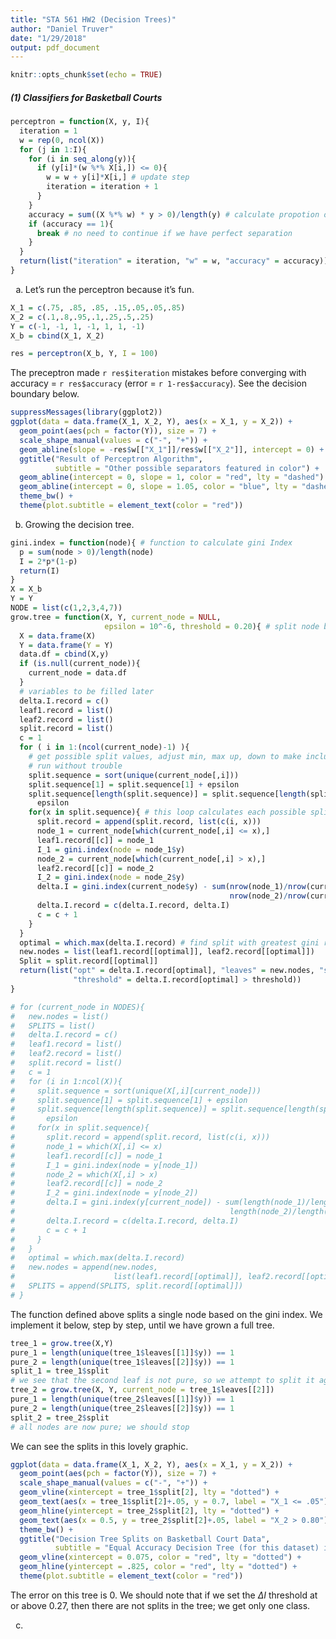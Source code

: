 ```yaml
---
title: "STA 561 HW2 (Decision Trees)"
author: "Daniel Truver"
date: "1/29/2018"
output: pdf_document
---
```


```r
knitr::opts_chunk$set(echo = TRUE)
```

##### (1) Classifiers for Basketball Courts  

```r
perceptron = function(X, y, I){
  iteration = 1
  w = rep(0, ncol(X))
  for (j in 1:I){
    for (i in seq_along(y)){
      if (y[i]*(w %*% X[i,]) <= 0){
        w = w + y[i]*X[i,] # update step
        iteration = iteration + 1
      }
    }
    accuracy = sum((X %*% w) * y > 0)/length(y) # calculate propotion of correctly classified point
    if (accuracy == 1){ 
      break # no need to continue if we have perfect separation
    } 
  }
  return(list("iteration" = iteration, "w" = w, "accuracy" = accuracy))
}
```

(a) Let's run the perceptron because it's fun. 

```r
X_1 = c(.75, .85, .85, .15,.05,.05,.85)
X_2 = c(.1,.8,.95,.1,.25,.5,.25)
Y = c(-1, -1, 1, -1, 1, 1, -1)
X_b = cbind(X_1, X_2)
```

```r
res = perceptron(X_b, Y, I = 100)
```

The preceptron made `r res$iteration` mistakes before converging with accuracy = `r res$accuracy` (error = `r 1-res$accuracy`). See the decision boundary below. 

```r
suppressMessages(library(ggplot2))
ggplot(data = data.frame(X_1, X_2, Y), aes(x = X_1, y = X_2)) +
  geom_point(aes(pch = factor(Y)), size = 7) +
  scale_shape_manual(values = c("-", "+")) +
  geom_abline(slope = -res$w[["X_1"]]/res$w[["X_2"]], intercept = 0) +
  ggtitle("Result of Perceptron Algorithm",
          subtitle = "Other possible separators featured in color") +
  geom_abline(intercept = 0, slope = 1, color = "red", lty = "dashed") + 
  geom_abline(intercept = 0, slope = 1.05, color = "blue", lty = "dashed") +
  theme_bw() + 
  theme(plot.subtitle = element_text(color = "red"))
```  

(b) Growing the decision tree.

```r
gini.index = function(node){ # function to calculate gini Index
  p = sum(node > 0)/length(node)
  I = 2*p*(1-p)
  return(I)
}
X = X_b
Y = Y
NODE = list(c(1,2,3,4,7))
grow.tree = function(X, Y, current_node = NULL, 
                     epsilon = 10^-6, threshold = 0.20){ # split node based on gini index
  X = data.frame(X)
  Y = data.frame(Y = Y)
  data.df = cbind(X,y)
  if (is.null(current_node)){
    current_node = data.df
  }
  # variables to be filled later
  delta.I.record = c()
  leaf1.record = list()
  leaf2.record = list()
  split.record = list()
  c = 1
  for ( i in 1:(ncol(current_node)-1) ){
    # get possible split values, adjust min, max up, down to make inclusive inequalities 
    # run without trouble
    split.sequence = sort(unique(current_node[,i]))
    split.sequence[1] = split.sequence[1] + epsilon
    split.sequence[length(split.sequence)] = split.sequence[length(split.sequence)] - 
      epsilon
    for(x in split.sequence){ # this loop calculates each possible split and reduction in gini index
      split.record = append(split.record, list(c(i, x)))
      node_1 = current_node[which(current_node[,i] <= x),]
      leaf1.record[[c]] = node_1
      I_1 = gini.index(node = node_1$y)
      node_2 = current_node[which(current_node[,i] > x),]
      leaf2.record[[c]] = node_2
      I_2 = gini.index(node = node_2$y)
      delta.I = gini.index(current_node$y) - sum(nrow(node_1)/nrow(current_node)*I_1,
                                                 nrow(node_2)/nrow(current_node)*I_2)
      delta.I.record = c(delta.I.record, delta.I)
      c = c + 1
    }
  }
  optimal = which.max(delta.I.record) # find split with greatest gini reduction
  new.nodes = list(leaf1.record[[optimal]], leaf2.record[[optimal]])
  Split = split.record[[optimal]]
  return(list("opt" = delta.I.record[optimal], "leaves" = new.nodes, "split" = Split,
              "threshold" = delta.I.record[optimal] > threshold))
}
```

```r
# for (current_node in NODES){
#   new.nodes = list()
#   SPLITS = list()
#   delta.I.record = c()
#   leaf1.record = list()
#   leaf2.record = list()
#   split.record = list()
#   c = 1
#   for (i in 1:ncol(X)){
#     split.sequence = sort(unique(X[,i][current_node]))
#     split.sequence[1] = split.sequence[1] + epsilon
#     split.sequence[length(split.sequence)] = split.sequence[length(split.sequence)] - 
#       epsilon
#     for(x in split.sequence){
#       split.record = append(split.record, list(c(i, x)))
#       node_1 = which(X[,i] <= x)
#       leaf1.record[[c]] = node_1
#       I_1 = gini.index(node = y[node_1])
#       node_2 = which(X[,i] > x)
#       leaf2.record[[c]] = node_2
#       I_2 = gini.index(node = y[node_2])
#       delta.I = gini.index(y[current_node]) - sum(length(node_1)/length(current_node)*I_1,
#                                                length(node_2)/length(current_node)*I_2)
#       delta.I.record = c(delta.I.record, delta.I)
#       c = c + 1
#     }
#   }
#   optimal = which.max(delta.I.record)
#   new.nodes = append(new.nodes, 
#                      list(leaf1.record[[optimal]], leaf2.record[[optimal]]))
#   SPLITS = append(SPLITS, split.record[[optimal]])
# }
```

The function defined above splits a single node based on the gini index. We implement it below, step by step, until we have grown a full tree.

```r
tree_1 = grow.tree(X,Y)
pure_1 = length(unique(tree_1$leaves[[1]]$y)) == 1
pure_2 = length(unique(tree_1$leaves[[2]]$y)) == 1
split_1 = tree_1$split
# we see that the second leaf is not pure, so we attempt to split it again
tree_2 = grow.tree(X, Y, current_node = tree_1$leaves[[2]])
pure_1 = length(unique(tree_2$leaves[[1]]$y)) == 1
pure_2 = length(unique(tree_2$leaves[[2]]$y)) == 1
split_2 = tree_2$split
# all nodes are now pure; we should stop
```

We can see the splits in this lovely graphic. 

```r
ggplot(data = data.frame(X_1, X_2, Y), aes(x = X_1, y = X_2)) +
  geom_point(aes(pch = factor(Y)), size = 7) +
  scale_shape_manual(values = c("-", "+")) +
  geom_vline(xintercept = tree_1$split[2], lty = "dotted") +
  geom_text(aes(x = tree_1$split[2]+.05, y = 0.7, label = "X_1 <= .05")) +
  geom_hline(yintercept = tree_2$split[2], lty = "dotted") +
  geom_text(aes(x = 0.5, y = tree_2$split[2]+.05, label = "X_2 > 0.80")) +
  theme_bw() +
  ggtitle("Decision Tree Splits on Basketball Court Data",
          subtitle = "Equal Accuracy Decision Tree (for this dataset) in red") +
  geom_vline(xintercept = 0.075, color = "red", lty = "dotted") +
  geom_hline(yintercept = .825, color = "red", lty = "dotted") +
  theme(plot.subtitle = element_text(color = "red"))
```

The error on this tree is 0. We should note that if we set the $\Delta I$ threshold at or above $0.27$, then there are not splits in the tree; we get only one class. 

(c) 

